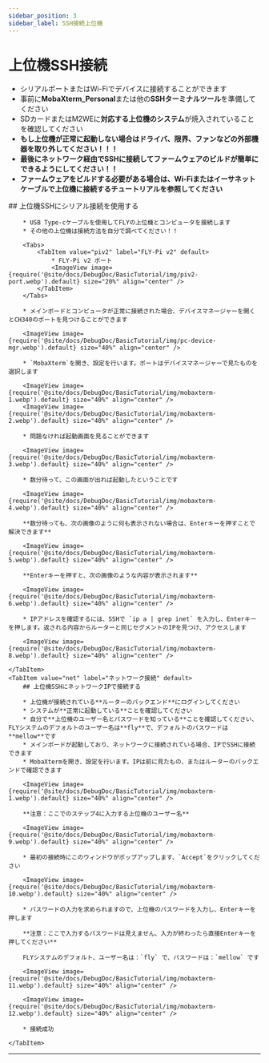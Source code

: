```yaml
---
sidebar_position: 3
sidebar_label: SSH接続上位機
---
```


# 上位機SSH接続


* シリアルポートまたはWi-Fiでデバイスに接続することができます
* 事前に**MobaXterm_Personal**または他の**SSHターミナルツール**を準備してください
* SDカードまたはM2WEに**対応する上位機のシステム**が焼入されていることを確認してください
* **もし上位機が正常に起動しない場合はドライバ、限界、ファンなどの外部機器を取り外してください！！！**
* **最後にネットワーク経由でSSHに接続してファームウェアのビルドが簡単にできるようにしてください！！**
* **ファームウェアをビルドする必要がある場合は、Wi-Fiまたはイーサネットケーブルで上位機に接続するチュートリアルを参照してください**

<Tabs>
    <TabItem value="serial" label="シリアル接続" default>
        ## 上位機SSHにシリアル接続を使用する

        * USB Type-cケーブルを使用してFLYの上位機とコンピュータを接続します
        * その他の上位機は接続方法を自分で調べてください！！

        <Tabs>
            <TabItem value="piv2" label="FLY-Pi v2" default>
                * FLY-Pi v2 ポート
                <ImageView image={require('@site/docs/DebugDoc/BasicTutorial/img/piv2-port.webp').default} size="20%" align="center" />
            </TabItem>
        </Tabs>

        * メインボードとコンピュータが正常に接続された場合、デバイスマネージャーを開くとCH340のポートを見つけることができます

        <ImageView image={require('@site/docs/DebugDoc/BasicTutorial/img/pc-device-mgr.webp').default} size="40%" align="center" />

        * `MobaXterm`を開き、設定を行います。ポートはデバイスマネージャーで見たものを選択します

        <ImageView image={require('@site/docs/DebugDoc/BasicTutorial/img/mobaxterm-1.webp').default} size="40%" align="center" />
        <ImageView image={require('@site/docs/DebugDoc/BasicTutorial/img/mobaxterm-2.webp').default} size="40%" align="center" />

        * 問題なければ起動画面を見ることができます

        <ImageView image={require('@site/docs/DebugDoc/BasicTutorial/img/mobaxterm-3.webp').default} size="40%" align="center" />

        * 数分待って、この画面が出れば起動したということです

        <ImageView image={require('@site/docs/DebugDoc/BasicTutorial/img/mobaxterm-4.webp').default} size="40%" align="center" />

        **数分待っても、次の画像のように何も表示されない場合は、Enterキーを押すことで解決できます**

        <ImageView image={require('@site/docs/DebugDoc/BasicTutorial/img/mobaxterm-5.webp').default} size="40%" align="center" />

        **Enterキーを押すと、次の画像のような内容が表示されます**

        <ImageView image={require('@site/docs/DebugDoc/BasicTutorial/img/mobaxterm-6.webp').default} size="40%" align="center" />

        * IPアドレスを確認するには、SSHで `ip a | grep inet` を入力し、Enterキーを押します。返される内容からルーターと同じセグメントのIPを見つけ、アクセスします

        <ImageView image={require('@site/docs/DebugDoc/BasicTutorial/img/mobaxterm-8.webp').default} size="40%" align="center" />

    </TabItem>
    <TabItem value="net" label="ネットワーク接続" default>
        ## 上位機SSHにネットワークIPで接続する

        * 上位機が接続されている**ルーターのバックエンド**にログインしてください
        * システムが**正常に起動している**ことを確認してください
        * 自分で**上位機のユーザー名とパスワードを知っている**ことを確認してください、FLYシステムのデフォルトのユーザー名は**fly**で、デフォルトのパスワードは**mellow**です
        * メインボードが起動しており、ネットワークに接続されている場合、IPでSSHに接続できます
        * MobaXtermを開き、設定を行います。IPは前に見たもの、またはルーターのバックエンドで確認できます

        <ImageView image={require('@site/docs/DebugDoc/BasicTutorial/img/mobaxterm-1.webp').default} size="40%" align="center" />

        **注意：ここでのステップ4に入力する上位機のユーザー名**

        <ImageView image={require('@site/docs/DebugDoc/BasicTutorial/img/mobaxterm-9.webp').default} size="40%" align="center" />

        * 最初の接続時にこのウィンドウがポップアップします、`Accept`をクリックしてください

        <ImageView image={require('@site/docs/DebugDoc/BasicTutorial/img/mobaxterm-10.webp').default} size="40%" align="center" />

        * パスワードの入力を求められますので、上位機のパスワードを入力し、Enterキーを押します

        **注意：ここで入力するパスワードは見えません、入力が終わったら直接Enterキーを押してください**

        FLYシステムのデフォルト、ユーザー名は：`fly` で、パスワードは：`mellow` です

        <ImageView image={require('@site/docs/DebugDoc/BasicTutorial/img/mobaxterm-11.webp').default} size="40%" align="center" />

        <ImageView image={require('@site/docs/DebugDoc/BasicTutorial/img/mobaxterm-12.webp').default} size="40%" align="center" />

        * 接続成功

    </TabItem>
</Tabs>

----
